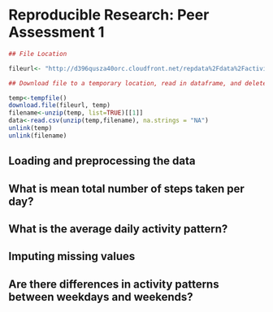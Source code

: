# Reproducible Research: Peer Assessment 1

```r
## File Location

fileurl<- "http://d396qusza40orc.cloudfront.net/repdata%2Fdata%2Factivity.zip"

## Download file to a temporary location, read in dataframe, and delete tempfile

temp<-tempfile()
download.file(fileurl, temp)
filename<-unzip(temp, list=TRUE)[[1]]
data<-read.csv(unzip(temp,filename), na.strings = "NA")
unlink(temp)
unlink(filename)
```

## Loading and preprocessing the data



## What is mean total number of steps taken per day?



## What is the average daily activity pattern?



## Imputing missing values



## Are there differences in activity patterns between weekdays and weekends?
